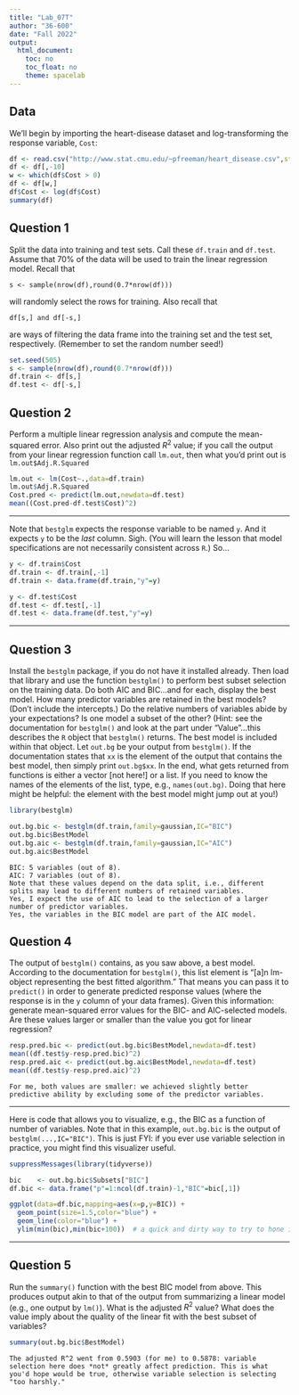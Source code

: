 ```yaml
---
title: "Lab_07T"
author: "36-600"
date: "Fall 2022"
output: 
  html_document:
    toc: no
    toc_float: no
    theme: spacelab
---
```


## Data

We'll begin by importing the heart-disease dataset and log-transforming the response variable, `Cost`:
```r
df <- read.csv("http://www.stat.cmu.edu/~pfreeman/heart_disease.csv",stringsAsFactors=TRUE)
df <- df[,-10]
w <- which(df$Cost > 0)
df <- df[w,]
df$Cost <- log(df$Cost)
summary(df)
```

## Question 1

Split the data into training and test sets. Call these `df.train` and `df.test`. Assume that 70% of the data will be used to train the linear regression model. Recall that
```
s <- sample(nrow(df),round(0.7*nrow(df)))
```
will randomly select the rows for training. Also recall that
```
df[s,] and df[-s,]
```
are ways of filtering the data frame into the training set and the test set, respectively. (Remember to set the random number seed!)
```r
set.seed(505)
s <- sample(nrow(df),round(0.7*nrow(df)))
df.train <- df[s,]
df.test <- df[-s,]
```

## Question 2

Perform a multiple linear regression analysis and compute the mean-squared error. Also print out the adjusted $R^2$ value; if you call the output from your linear regression function call `lm.out`, then what you'd print out is `lm.out$Adj.R.Squared`
```r
lm.out <- lm(Cost~.,data=df.train)
lm.out$Adj.R.Squared
Cost.pred <- predict(lm.out,newdata=df.test)
mean((Cost.pred-df.test$Cost)^2)
```

---

Note that `bestglm` expects the response variable to be named `y`. And it expects `y` to be the *last* column. Sigh. (You will learn the lesson that model specifications are not necessarily consistent across `R`.) So...
```r
y <- df.train$Cost
df.train <- df.train[,-1]
df.train <- data.frame(df.train,"y"=y)

y <- df.test$Cost
df.test <- df.test[,-1]
df.test <- data.frame(df.test,"y"=y)
```

---

## Question 3

Install the `bestglm` package, if you do not have it installed already. Then load that library and use the function `bestglm()` to perform best subset selection on the training data. Do both AIC and BIC...and for each, display the best model. How many predictor variables are retained in the best models? (Don't include the intercepts.) Do the relative numbers of variables abide by your expectations? Is one model a subset of the other? (Hint: see the documentation for `bestglm()` and look at the part under "Value"...this describes the `R` object that `bestglm()` returns. The best model is included within that object. Let `out.bg` be your output from `bestglm()`. If the documentation states that `xx` is the element of the output that contains the best model, then simply print `out.bg$xx`. In the end, what gets returned from functions is either a vector [not here!] or a list. If you need to know the names of the elements of the list, type, e.g., `names(out.bg)`. Doing that here might be helpful: the element with the best model might jump out at you!)
```r
library(bestglm)

out.bg.bic <- bestglm(df.train,family=gaussian,IC="BIC")
out.bg.bic$BestModel
out.bg.aic <- bestglm(df.train,family=gaussian,IC="AIC")
out.bg.aic$BestModel
```
```
BIC: 5 variables (out of 8).
AIC: 7 variables (out of 8).
Note that these values depend on the data split, i.e., different splits may lead to different numbers of retained variables.
Yes, I expect the use of AIC to lead to the selection of a larger number of predictor variables.
Yes, the variables in the BIC model are part of the AIC model.
```

## Question 4

The output of `bestglm()` contains, as you saw above, a best model. According to the documentation for `bestglm()`, this list element is "[a]n lm-object representing the best fitted algorithm." That means you can pass it to `predict()` in order to generate predicted response values (where the response is in the `y` column of your data frames). Given this information: generate mean-squared error values for the BIC- and AIC-selected models. Are these values larger or smaller than the value you got for linear regression?
```r
resp.pred.bic <- predict(out.bg.bic$BestModel,newdata=df.test)
mean((df.test$y-resp.pred.bic)^2)
resp.pred.aic <- predict(out.bg.aic$BestModel,newdata=df.test)
mean((df.test$y-resp.pred.aic)^2)
```
```
For me, both values are smaller: we achieved slightly better predictive ability by excluding some of the predictor variables.
```

---

Here is code that allows you to visualize, e.g., the BIC as a function of number of variables. Note that in this example, `out.bg.bic` is the output of `bestglm(...,IC="BIC")`. This is just FYI: if you ever use variable selection in practice, you might find this visualizer useful.

```r
suppressMessages(library(tidyverse))

bic    <- out.bg.bic$Subsets["BIC"]
df.bic <- data.frame("p"=1:ncol(df.train)-1,"BIC"=bic[,1])

ggplot(data=df.bic,mapping=aes(x=p,y=BIC)) + 
  geom_point(size=1.5,color="blue") + 
  geom_line(color="blue") + 
  ylim(min(bic),min(bic+100))  # a quick and dirty way to try to hone in on the right range to see minimum.
```

---

## Question 5

Run the `summary()` function with the best BIC model from above. This produces output akin to that of the output from summarizing a linear model (e.g., one output by `lm()`). What is the adjusted $R^2$ value? What does the value imply about the quality of the linear fit with the best subset of variables?
```r
summary(out.bg.bic$BestModel)
```
```
The adjusted R^2 went from 0.5903 (for me) to 0.5878: variable selection here does *not* greatly affect prediction. This is what you'd hope would be true, otherwise variable selection is selecting "too harshly."
```
